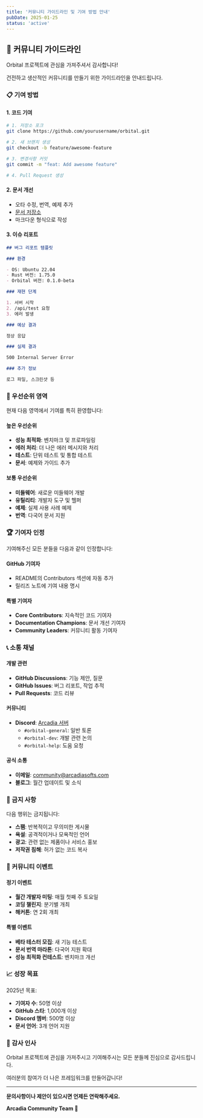 ```yaml
---
title: '커뮤니티 가이드라인 및 기여 방법 안내'
pubDate: 2025-01-25
status: 'active'
---
```


## 🤝 커뮤니티 가이드라인

Orbital 프로젝트에 관심을 가져주셔서 감사합니다!

건전하고 생산적인 커뮤니티를 만들기 위한 가이드라인을 안내드립니다.

### 📋 기여 방법

#### 1. 코드 기여

```bash
# 1. 저장소 포크
git clone https://github.com/yourusername/orbital.git

# 2. 새 브랜치 생성
git checkout -b feature/awesome-feature

# 3. 변경사항 커밋
git commit -m "feat: Add awesome feature"

# 4. Pull Request 생성
```

#### 2. 문서 개선

- 오타 수정, 번역, 예제 추가
- [문서 저장소](https://github.com/arcadiasofts/orbital-docs)
- 마크다운 형식으로 작성

#### 3. 이슈 리포트

```markdown
## 버그 리포트 템플릿

### 환경

- OS: Ubuntu 22.04
- Rust 버전: 1.75.0
- Orbital 버전: 0.1.0-beta

### 재현 단계

1. 서버 시작
2. /api/test 요청
3. 에러 발생

### 예상 결과

정상 응답

### 실제 결과

500 Internal Server Error

### 추가 정보

로그 파일, 스크린샷 등
```

### 🎯 우선순위 영역

현재 다음 영역에서 기여를 특히 환영합니다:

#### 높은 우선순위

- **성능 최적화**: 벤치마크 및 프로파일링
- **에러 처리**: 더 나은 에러 메시지와 처리
- **테스트**: 단위 테스트 및 통합 테스트
- **문서**: 예제와 가이드 추가

#### 보통 우선순위

- **미들웨어**: 새로운 미들웨어 개발
- **유틸리티**: 개발자 도구 및 헬퍼
- **예제**: 실제 사용 사례 예제
- **번역**: 다국어 문서 지원

### 🏆 기여자 인정

기여해주신 모든 분들을 다음과 같이 인정합니다:

#### GitHub 기여자

- README의 Contributors 섹션에 자동 추가
- 릴리즈 노트에 기여 내용 명시

#### 특별 기여자

- **Core Contributors**: 지속적인 코드 기여자
- **Documentation Champions**: 문서 개선 기여자
- **Community Leaders**: 커뮤니티 활동 기여자

### 📞 소통 채널

#### 개발 관련

- **GitHub Discussions**: 기능 제안, 질문
- **GitHub Issues**: 버그 리포트, 작업 추적
- **Pull Requests**: 코드 리뷰

#### 커뮤니티

- **Discord**: [Arcadia 서버](https://discord.gg/arcadia)
  - `#orbital-general`: 일반 토론
  - `#orbital-dev`: 개발 관련 논의
  - `#orbital-help`: 도움 요청

#### 공식 소통

- **이메일**: community@arcadiasofts.com
- **블로그**: 월간 업데이트 및 소식

### 🚫 금지 사항

다음 행위는 금지됩니다:

- **스팸**: 반복적이고 무의미한 게시물
- **욕설**: 공격적이거나 모욕적인 언어
- **광고**: 관련 없는 제품이나 서비스 홍보
- **저작권 침해**: 허가 없는 코드 복사

### 🎉 커뮤니티 이벤트

#### 정기 이벤트

- **월간 개발자 미팅**: 매월 첫째 주 토요일
- **코딩 챌린지**: 분기별 개최
- **해커톤**: 연 2회 개최

#### 특별 이벤트

- **베타 테스터 모집**: 새 기능 테스트
- **문서 번역 마라톤**: 다국어 지원 확대
- **성능 최적화 컨테스트**: 벤치마크 개선

### 📈 성장 목표

2025년 목표:

- **기여자 수**: 50명 이상
- **GitHub 스타**: 1,000개 이상
- **Discord 멤버**: 500명 이상
- **문서 언어**: 3개 언어 지원

### 💝 감사 인사

Orbital 프로젝트에 관심을 가져주시고 기여해주시는 모든 분들께 진심으로 감사드립니다.

여러분의 참여가 더 나은 프레임워크를 만들어갑니다!

---

**문의사항이나 제안이 있으시면 언제든 연락해주세요.**

**Arcadia Community Team** 💙
